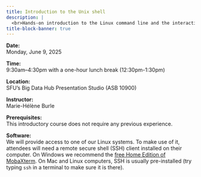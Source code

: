 ```yaml
---
title: Introduction to the Unix shell
description: |
  <br>Hands-on introduction to the Linux command line and the interaction with a remote server. We will cover working with files and directories, common utilities, loops, redirections, wild cards, functions and scripting, and the basics of working through secure shell.
title-block-banner: true
---
```


:::{.topdef}

**Date:** \
Monday, June 9, 2025

**Time:** \
9:30am–4:30pm with a one-hour lunch break (12:30pm-1:30pm)

**Location:** \
SFU's Big Data Hub Presentation Studio (ASB 10900)

**Instructor:** \
Marie-Hélène Burle

**Prerequisites:** \
This introductory course does not require any previous experience.

**Software:** \
We will provide access to one of our Linux systems. To make use of it, attendees will need a remote secure shell (SSH) client installed on their computer. On Windows we recommend the [free Home Edition of MobaXterm](https://mobaxterm.mobatek.net/download.html). On Mac and Linux computers, SSH is usually pre-installed (try typing `ssh` in a terminal to make sure it is there).

:::

<br>

<!-- * [Course notes](https://mint.westdri.ca/bash) -->
<!-- * Claim your [username](https://tinyurl.com/clusterusernames) -- write down your name after your selected username -->

